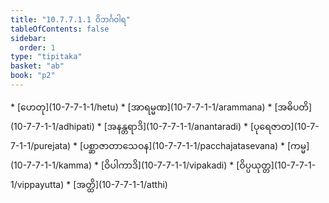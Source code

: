 ```yaml
---
title: "10.7.7.1.1 ဝိဘင်္ဂဝါရ"
tableOfContents: false
sidebar:
  order: 1
type: "tipitaka"
basket: "ab"
book: "p2"
---
```



<DynamicBreadcrumb />



<TableOfContents book="p2" section="10.7.7.1.1">
* [ဟေတု](10-7-7-1-1/hetu)
* [အာရမ္မဏ](10-7-7-1-1/arammana)
* [အဓိပတိ](10-7-7-1-1/adhipati)
* [အနန္တရာဒိ](10-7-7-1-1/anantaradi)
* [ပုရေဇာတ](10-7-7-1-1/purejata)
* [ပစ္ဆာဇာတာသေဝန](10-7-7-1-1/pacchajatasevana)
* [ကမ္မ](10-7-7-1-1/kamma)
* [ဝိပါကာဒိ](10-7-7-1-1/vipakadi)
* [ဝိပ္ပယုတ္တ](10-7-7-1-1/vippayutta)
* [အတ္ထိ](10-7-7-1-1/atthi)
</TableOfContents>